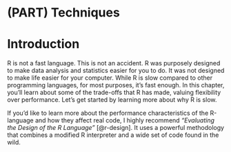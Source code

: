 # (PART) Techniques {-}

# Introduction {.unnumbered}

R is not a fast language. This is not an accident. R was purposely designed to make data analysis and statistics easier for you to do. It was not designed to make life easier for your computer. While R is slow compared to other programming languages, for most purposes, it's fast enough. In this chapter, you'll learn about some of the trade-offs that R has made, valuing flexibility over performance. Let's get started by learning more about why R is slow.

If you'd like to learn more about the performance characteristics of the R-language and how they affect real code, I highly recommend _"Evaluating the Design of the R Language"_ [@r-design]. It uses a powerful methodology that combines a modified R interpreter and a wide set of code found in the wild.
